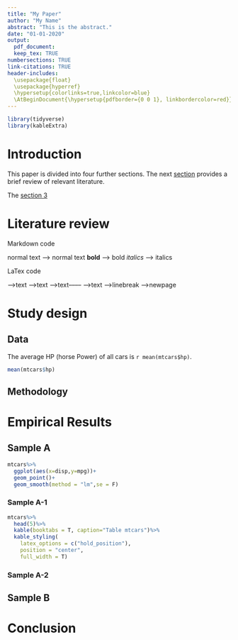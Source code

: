 ```yaml
---
title: "My Paper"
author: "My Name"
abstract: "This is the abstract."
date: "01-01-2020"
output: 
  pdf_document:
  keep_tex: TRUE
numbersections: TRUE
link-citations: TRUE
header-includes:
  \usepackage{float} 
  \usepackage{hyperref} 
  \hypersetup{colorlinks=true,linkcolor=blue}
  \AtBeginDocument{\hypersetup{pdfborder={0 0 1}, linkbordercolor=red}}
---
```


```r
library(tidyverse)
library(kableExtra)
```


# Introduction


This paper is divided into four further sections.
The next [section](#literaturereview) provides a brief review of
relevant literature.

The [section 3](#studydesign)

# Literature review {#literaturereview}

Markdown code

normal text –> normal text
**bold** –> bold
*italics* –> italics

LaTex code

\textbf{text} –>text
\textit{text} –>text
\underline{text} –>text––––
\textcolor{red}{text} –>text
\newline –>linebreak
\newpage –>newpage

# Study design {#studydesign}

## Data

The average HP (horse Power) of all cars is `r mean(mtcars$hp)`.

```r
mean(mtcars$hp)
```

## Methodology


# Empirical Results

## Sample A

```r
mtcars%>%
  ggplot(aes(x=disp,y=mpg))+
  geom_point()+
  geom_smooth(method = "lm",se = F)
```




### Sample A-1


```r
mtcars%>%
  head(5)%>%
  kable(booktabs = T, caption="Table mtcars")%>%
  kable_styling(
    latex_options = c("hold_position"),
    position = "center",
    full_width = T)
```



### Sample A-2

## Sample B

# Conclusion